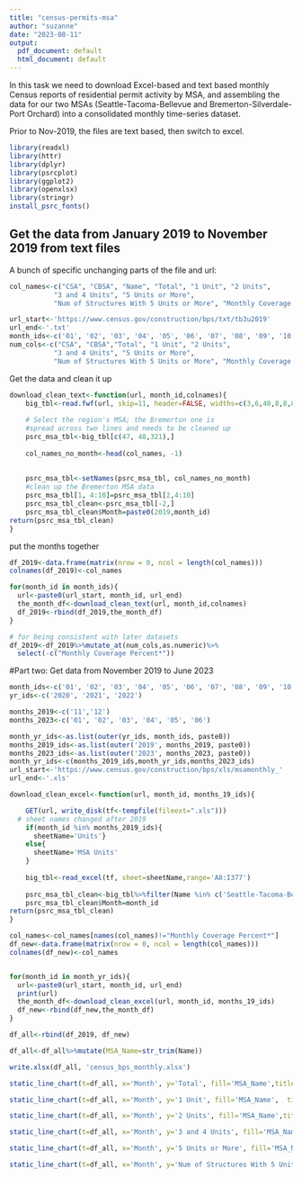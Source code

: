 ```yaml
---
title: "census-permits-msa"
author: "suzanne"
date: "2023-08-11"
output:
  pdf_document: default
  html_document: default
---
```


In this task we need to download Excel-based and text based monthly Census reports of residential permit activity by MSA, and assembling the data for our two MSAs (Seattle-Tacoma-Bellevue and Bremerton-Silverdale-Port Orchard) into a consolidated monthly time-series dataset. 

Prior to Nov-2019, the files are text based, then switch to excel.

```r
library(readxl)
library(httr)
library(dplyr)
library(psrcplot)
library(ggplot2)
library(openxlsx)
library(stringr)
install_psrc_fonts()

```

## Get the data from January 2019 to November 2019 from text files

A bunch of specific unchanging parts of the file and url:
```r
col_names<-c("CSA", "CBSA", "Name", "Total", "1 Unit", "2 Units",
           "3 and 4 Units", "5 Units or More", 
           "Num of Structures With 5 Units or More", "Monthly Coverage Percent*", "Month")

url_start<-'https://www.census.gov/construction/bps/txt/tb3u2019'
url_end<-'.txt'
month_ids<-c('01', '02', '03', '04', '05', '06', '07', '08', '09', '10')
num_cols<-c("CSA", "CBSA","Total", "1 Unit", "2 Units",
           "3 and 4 Units", "5 Units or More", 
           "Num of Structures With 5 Units or More", "Monthly Coverage Percent*")
```

Get the data and clean it up
```r
download_clean_text<-function(url, month_id,colnames){
    big_tbl<-read.fwf(url, skip=11, header=FALSE, widths=c(3,6,40,8,8,8,8,8,8,8))
    
    # Select the region's MSA; the Bremerton one is 
    #spread across two lines and needs to be cleaned up
    psrc_msa_tbl<-big_tbl[c(47, 48,321),]
    
    col_names_no_month<-head(col_names, -1)
    
    
    psrc_msa_tbl<-setNames(psrc_msa_tbl, col_names_no_month)
    #clean up the Bremerton MSA data
    psrc_msa_tbl[1, 4:10]=psrc_msa_tbl[2,4:10]
    psrc_msa_tbl_clean<-psrc_msa_tbl[-2,]
    psrc_msa_tbl_clean$Month=paste0(2019,month_id)
return(psrc_msa_tbl_clean) 
}

```


put the months together
```r
df_2019<-data.frame(matrix(nrow = 0, ncol = length(col_names)))
colnames(df_2019)<-col_names

for(month_id in month_ids){
  url<-paste0(url_start, month_id, url_end)
  the_month_df<-download_clean_text(url, month_id,colnames)
  df_2019<-rbind(df_2019,the_month_df)
}
```

```r

# for being consistent with later datasets
df_2019<-df_2019%>%mutate_at(num_cols,as.numeric)%>%
  select(-c("Monthly Coverage Percent*"))
```

#Part two: Get data from November 2019 to June 2023


```r
month_ids<-c('01', '02', '03', '04', '05', '06', '07', '08', '09', '10', '11', '12')
yr_ids<-c('2020', '2021', '2022')

months_2019<-c('11','12')
months_2023<-c('01', '02', '03', '04', '05', '06')

month_yr_ids<-as.list(outer(yr_ids, month_ids, paste0))
months_2019_ids<-as.list(outer('2019', months_2019, paste0))
months_2023_ids<-as.list(outer('2023', months_2023, paste0))
month_yr_ids<-c(months_2019_ids,month_yr_ids,months_2023_ids)
url_start<-'https://www.census.gov/construction/bps/xls/msamonthly_'
url_end<-'.xls'

```

```r
download_clean_excel<-function(url, month_id, months_19_ids){

    GET(url, write_disk(tf<-tempfile(fileext=".xls")))
  # sheet names changed after 2019
    if(month_id %in% months_2019_ids){
      sheetName='Units'}
    else{
      sheetName='MSA Units'
    }
  
    big_tbl<-read_excel(tf, sheet=sheetName,range='A8:I377')
    
    psrc_msa_tbl_clean<-big_tbl%>%filter(Name %in% c('Seattle-Tacoma-Bellevue, WA', 'Bremerton-Silverdale-Port Orchard, WA'  ))
    psrc_msa_tbl_clean$Month=month_id
return(psrc_msa_tbl_clean) 
}
```





```r
col_names<-col_names[names(col_names)!="Monthly Coverage Percent*"]
df_new<-data.frame(matrix(nrow = 0, ncol = length(col_names)))
colnames(df_new)<-col_names


for(month_id in month_yr_ids){
  url<-paste0(url_start, month_id, url_end)
  print(url)
  the_month_df<-download_clean_excel(url, month_id, months_19_ids)
  df_new<-rbind(df_new,the_month_df)
}
```


```r
df_all<-rbind(df_2019, df_new)
```

```r
df_all<-df_all%>%mutate(MSA_Name=str_trim(Name))

```

```r
write.xlsx(df_all, 'census_bps_monthly.xlsx')
```

```r
static_line_chart(t=df_all, x='Month', y='Total', fill='MSA_Name',title='Total Permits by Month Nov 2019-June 2023' )+ theme(axis.text.x = element_text(angle = 90, vjust = 0.5, hjust=1))+ theme(legend.position = "bottom")
```
```r
static_line_chart(t=df_all, x='Month', y='1 Unit', fill='MSA_Name',  title='1 Unit Permits by Month Nov 2019-June 2023')+ theme(axis.text.x = element_text(angle = 90, vjust = 0.5, hjust=1))+ theme(legend.position = "bottom")
```

```r
static_line_chart(t=df_all, x='Month', y='2 Units', fill='MSA_Name',title='2 Unit Permits by Month Nov 2019-June 2023')+ theme(axis.text.x = element_text(angle = 90, vjust = 0.5, hjust=1))+ theme(legend.position = "bottom")
```

```r
static_line_chart(t=df_all, x='Month', y='3 and 4 Units', fill='MSA_Name', title='3 and 4 Unit Permits by Month Nov 2019-June 2023')+ theme(axis.text.x = element_text(angle = 90, vjust = 0.5, hjust=1))+ theme(legend.position = "bottom")
```

```r
static_line_chart(t=df_all, x='Month', y='5 Units or More', fill='MSA_Name', title='5 or More Units permits by month Nov 2019-June 2023')+ theme(axis.text.x = element_text(angle = 90, vjust = 0.5, hjust=1))+ theme(legend.position = "bottom")
```

```r
static_line_chart(t=df_all, x='Month', y='Num of Structures With 5 Units or More', title='Num of Structures With 5 Units or More by Month', fill='MSA_Name')+ theme(axis.text.x = element_text(angle = 90, vjust = 0.5, hjust=1))+ theme(legend.position = "bottom")
```
